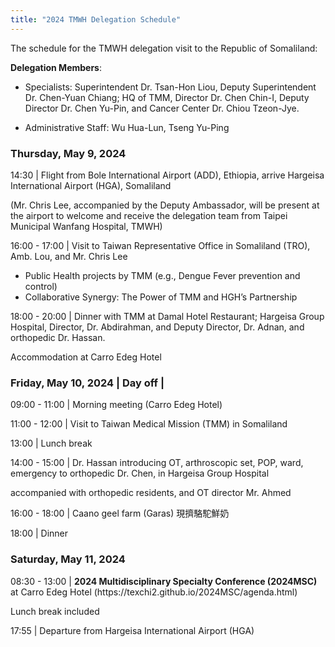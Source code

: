 ```yaml
---
title: "2024 TMWH Delegation Schedule"
---
```


The schedule for the TMWH delegation visit to the Republic of Somaliland:

**Delegation Members**:

- Specialists: Superintendent Dr. Tsan-Hon Liou, Deputy Superintendent Dr. Chen-Yuan Chiang; HQ of TMM, Director Dr. Chen Chin-I, Deputy Director Dr. Chen Yu-Pin, and Cancer Center Dr. Chiou Tzeon-Jye.

- Administrative Staff: Wu Hua-Lun, Tseng Yu-Ping


### Thursday, May 9, 2024

14:30 | Flight from Bole International Airport (ADD), Ethiopia, arrive Hargeisa International Airport (HGA), Somaliland

(Mr. Chris Lee, accompanied by the Deputy Ambassador, will be present at the airport to welcome and receive the delegation team from Taipei Municipal Wanfang Hospital, TMWH)


16:00 - 17:00 | Visit to Taiwan Representative Office in Somaliland (TRO), Amb. Lou, and Mr. Chris Lee

  - Public Health projects by TMM (e.g., Dengue Fever prevention and control)
  - Collaborative Synergy: The Power of TMM and HGH's Partnership

18:00 - 20:00 | Dinner with TMM at Damal Hotel Restaurant;
Hargeisa Group Hospital, Director, Dr. Abdirahman, and Deputy Director, Dr. Adnan, and orthopedic Dr. Hassan.

<!-- (inviting) MoHD director general Dr. Hergeye; -->

Accommodation at Carro Edeg Hotel

### Friday, May 10, 2024 | Day off | 

09:00 - 11:00 | Morning meeting (Carro Edeg Hotel)

11:00 - 12:00 | Visit to Taiwan Medical Mission (TMM) in Somaliland

13:00 | Lunch break

14:00 - 15:00 | Dr. Hassan introducing OT, arthroscopic set, POP, ward, emergency to orthopedic Dr. Chen, in Hargeisa Group Hospital

accompanied with orthopedic residents, and OT director Mr. Ahmed

16:00 - 18:00 | Caano geel farm (Garas) 現擠駱駝鮮奶 

18:00 | Dinner


### Saturday, May 11, 2024

08:30 - 13:00 | **2024 Multidisciplinary Specialty Conference (2024MSC)** at Carro Edeg Hotel (https://texchi2.github.io/2024MSC/agenda.html)

Lunch break included
               
17:55         | Departure from Hargeisa International Airport (HGA)
